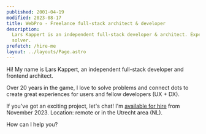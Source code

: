 ```yaml
---
published: 2001-04-19
modified: 2023-08-17
title: WebPro - Freelance full-stack architect & developer
description:
  Lars Kappert is an independent full-stack developer & architect. Expert in JavaScript, Node.js, and React. Problem
  solver.
prefetch: /hire-me
layout: ../layouts/Page.astro
---
```



Hi! My name is Lars Kappert, an independent full-stack developer and frontend architect.

Over 20 years in the game, I love to solve problems and connect dots to create great experiences for users and fellow
developers (UX + DX).

If you've got an exciting project, let's chat! I'm [available for hire][hire-me] from November 2023. Location: remote or
in the Utrecht area (NL).

How can I help you?

<div class="home-links">
  <ul>
    <HomeLink
      description="Frontend Ramblings"
      href={BLOG_PATHNAME}
      title="The Frontend Ramblings blog"
      sprite="blog"
    />
    <HomeLink
      description="github.com/webpro"
      href="https://github.com/webpro"
      title="My GitHub profile"
      sprite="github"
      rel="me"
    />
    <HomeLink
      description="@webpro@fosstodon.org"
      href="https://fosstodon.org/@webpro"
      title="My Mastodon profile"
      sprite="mastodon"
      rel="me"
    />
    <HomeLink
    description="@webprolific"
      href="https://twitter.com/webprolific"
      title="My Twitter profile"
      sprite="twitter"
      rel="me"
    />
    <HomeLink
      description="linkedin.com/larskappert"
      href="https://linkedin.com/larskappert"
      title="My LinkedIn profile"
      sprite="linkedin"
      rel="me"
    />
    <HomeLink
    description="LarsKappert-CV.pdf"
      href="/LarsKappert-CV.pdf"
      title="My curriculum vitae"
      sprite="pdf"
      rel="me"
    />
    <HomeLink
      description="lars@webpro.nl"
      href="mailto:lars@w%65bpro.nl"
      title="My email address"
      sprite="email"
    />
    <HomeLink
      description="Frontend References"
      href="/references"
      title="Things I always forget"
      sprite="references"
    />

  </ul>
</div>

<footer />

[hire-me]: ./hire-me.md
